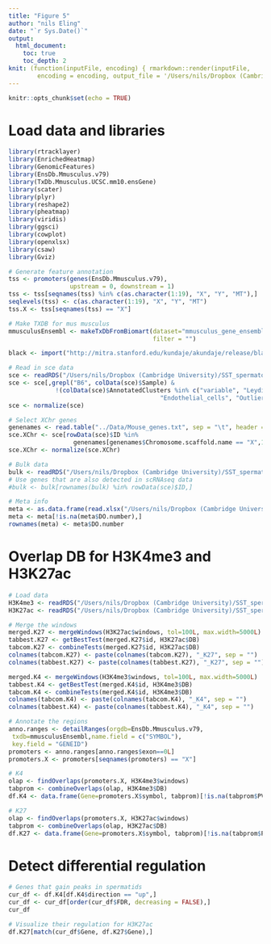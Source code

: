 ```yaml
---
title: "Figure 5"
author: "nils Eling"
date: "`r Sys.Date()`"
output: 
  html_document:
    toc: true
    toc_depth: 2
knit: (function(inputFile, encoding) { rmarkdown::render(inputFile, 
        encoding = encoding, output_file = '/Users/nils/Dropbox (Cambridge University)/SST_spermatocytes/Analysis/Figures/Fig_5_v2.html') })
---
```


```r
knitr::opts_chunk$set(echo = TRUE)
```

# Load data and libraries

```r
library(rtracklayer)
library(EnrichedHeatmap)
library(GenomicFeatures)
library(EnsDb.Mmusculus.v79)
library(TxDb.Mmusculus.UCSC.mm10.ensGene)
library(scater)
library(plyr)
library(reshape2)
library(pheatmap)
library(viridis)
library(ggsci)
library(cowplot)
library(openxlsx)
library(csaw)
library(Gviz)

# Generate feature annotation
tss <- promoters(genes(EnsDb.Mmusculus.v79), 
                 upstream = 0, downstream = 1)
tss <- tss[seqnames(tss) %in% c(as.character(1:19), "X", "Y", "MT"),]
seqlevels(tss) <- c(as.character(1:19), "X", "Y", "MT")
tss.X <- tss[seqnames(tss) == "X"]

# Make TXDB for mus musculus
mmusculusEnsembl <- makeTxDbFromBiomart(dataset="mmusculus_gene_ensembl", 
                                        filter = "")

black <- import("http://mitra.stanford.edu/kundaje/akundaje/release/blacklists/mm10-mouse/mm10.blacklist.bed.gz")

# Read in sce data
sce <- readRDS("/Users/nils/Dropbox (Cambridge University)/SST_spermatocytes/Analysis/data/10X_data/SCE_all_clusters.rds")
sce <- sce[,grepl("B6", colData(sce)$Sample) & 
             !(colData(sce)$AnnotatedClusters %in% c("variable", "Leydig", "Sertoli",
                                          "Endothelial_cells", "Outliers"))]
sce <- normalize(sce)

# Select XChr genes
genenames <- read.table("../Data/Mouse_genes.txt", sep = "\t", header = TRUE, stringsAsFactors = FALSE)
sce.XChr <- sce[rowData(sce)$ID %in% 
                  genenames[genenames$Chromosome.scaffold.name == "X",1],]
sce.XChr <- normalize(sce.XChr)

# Bulk data
bulk <- readRDS("/Users/nils/Dropbox (Cambridge University)/SST_spermatocytes/Analysis/data/bulk/norm/1st_wave_bulk_norm_reverse-stranded.rds")
# Use genes that are also detected in scRNAseq data
#bulk <- bulk[rownames(bulk) %in% rowData(sce)$ID,]

# Meta info
meta <- as.data.frame(read.xlsx("/Users/nils/Dropbox (Cambridge University)/SST_spermatocytes/Analysis/Metadata.xlsx", sheet = 2))
meta <- meta[!is.na(meta$DO.number),]
rownames(meta) <- meta$DO.number
```

# Overlap DB for H3K4me3 and H3K27ac

```r
# Load data
H3K4me3 <- readRDS("/Users/nils/Dropbox (Cambridge University)/SST_spermatocytes/Analysis/CnR/DB/H3K4me3/H3K4me3_1000.rds")
H3K27ac <- readRDS("/Users/nils/Dropbox (Cambridge University)/SST_spermatocytes/Analysis/CnR/DB/H3K27ac/H3K27ac_1000.rds")

# Merge the windows
merged.K27 <- mergeWindows(H3K27ac$windows, tol=100L, max.width=5000L)
tabbest.K27 <- getBestTest(merged.K27$id, H3K27ac$DB)
tabcom.K27 <- combineTests(merged.K27$id, H3K27ac$DB)
colnames(tabcom.K27) <- paste(colnames(tabcom.K27), "_K27", sep = "")
colnames(tabbest.K27) <- paste(colnames(tabbest.K27), "_K27", sep = "")

merged.K4 <- mergeWindows(H3K4me3$windows, tol=100L, max.width=5000L)
tabbest.K4 <- getBestTest(merged.K4$id, H3K4me3$DB)
tabcom.K4 <- combineTests(merged.K4$id, H3K4me3$DB)
colnames(tabcom.K4) <- paste(colnames(tabcom.K4), "_K4", sep = "")
colnames(tabbest.K4) <- paste(colnames(tabbest.K4), "_K4", sep = "")

# Annotate the regions
anno.ranges <- detailRanges(orgdb=EnsDb.Mmusculus.v79,
 txdb=mmusculusEnsembl,name.field = c("SYMBOL"),
 key.field = "GENEID")
promoters <- anno.ranges[anno.ranges$exon==0L]
promoters.X <- promoters[seqnames(promoters) == "X"]

# K4
olap <- findOverlaps(promoters.X, H3K4me3$windows)
tabprom <- combineOverlaps(olap, H3K4me3$DB)
df.K4 <- data.frame(Gene=promoters.X$symbol, tabprom)[!is.na(tabprom$PValue),]

# K27
olap <- findOverlaps(promoters.X, H3K27ac$windows)
tabprom <- combineOverlaps(olap, H3K27ac$DB)
df.K27 <- data.frame(Gene=promoters.X$symbol, tabprom)[!is.na(tabprom$PValue),]
```

# Detect differential regulation

```r
# Genes that gain peaks in spermatids
cur_df <- df.K4[df.K4$direction == "up",]
cur_df <- cur_df[order(cur_df$FDR, decreasing = FALSE),]
cur_df

# Visualize their regulation for H3K27ac
df.K27[match(cur_df$Gene, df.K27$Gene),]
```

